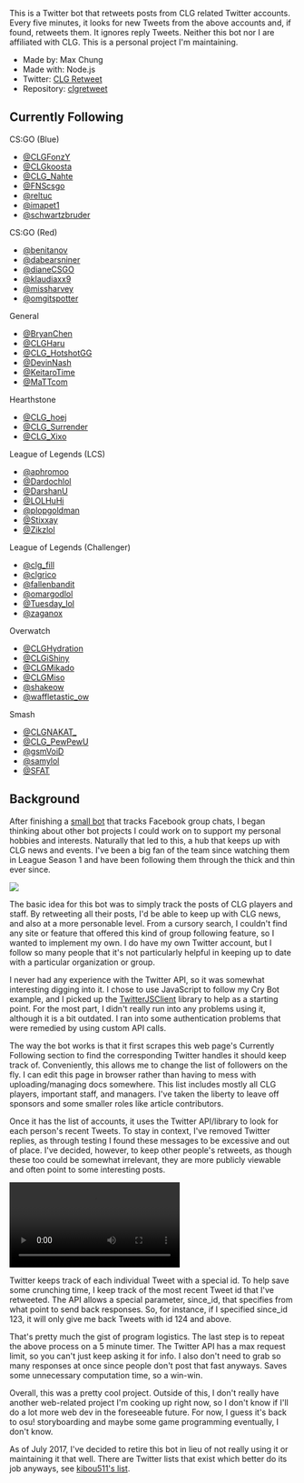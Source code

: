 This is a Twitter bot that retweets posts from CLG related Twitter accounts. Every five minutes, it looks for new Tweets from the above accounts and, if found, retweets them. It ignores reply Tweets. Neither this bot nor I are affiliated with CLG. This is a personal project I'm maintaining.

- Made by: Max Chung
- Made with: Node.js
- Twitter: [CLG Retweet](https://twitter.com/clgretweet)
- Repository: [clgretweet](https://github.com/maxrchung/clgretweet)

## Currently Following

<p>CS:GO (Blue)</p>
<ul>
  <li>
    <a href="https://twitter.com/CLGFonzY">@CLGFonzY</a>
  </li>
  <li>
    <a href="https://twitter.com/clgkoosta">@CLGkoosta</a>
  </li>
  <li>
    <a href="https://twitter.com/CLG_Nahte">@CLG_Nahte</a>
  </li>
  <li>
    <a href="https://twitter.com/FNScsgo">@FNScsgo</a>
  </li>
  <li>
    <a href="https://twitter.com/reltuC">@reltuc</a>
  </li>
  <li>
    <a href="https://twitter.com/imapet1">@imapet1</a>
  </li>
  <li>
    <a href="https://twitter.com/schwartzbruder">@schwartzbruder</a>
  </li>
</ul>
<p>CS:GO (Red)</p>
<ul>
  <li>
    <a href="https://twitter.com/benitanov">@benitanov</a>
  </li>
  <li>
    <a href="https://twitter.com/dabearsniner">@dabearsniner</a>
  </li>
  <li>
    <a href="https://twitter.com/dianecsgo">@dianeCSGO</a>
  </li>
  <li>
    <a href="https://twitter.com/klaudiaxx9">@klaudiaxx9</a>
  </li>
  <li>
    <a href="https://twitter.com/missharvey">@missharvey</a>
  </li>
  <li>
    <a href="https://twitter.com/omgitspotter">@omgitspotter</a>
  </li>
</ul>
<p>General</p>
<ul>
  <li>
    <a href="https://twitter.com/bryanchen">@BryanChen</a>
  </li>
  <li>
    <a href="https://twitter.com/CLGHaru">@CLGHaru</a>
  </li>
  <li>
    <a href="https://twitter.com/CLG_HotshotGG">@CLG_HotshotGG</a>
  </li>
  <li>
    <a href="https://twitter.com/DevinNash">@DevinNash</a>
  </li>
  <li>
    <a href="https://twitter.com/KeitaroTime">@KeitaroTime</a>
  </li>
  <li>
    <a href="https://twitter.com/MaTTcom">@MaTTcom</a>
  </li>
</ul>
<p>Hearthstone</p>
<ul>
  <li>
    <a href="https://twitter.com/CLG_hoej">@CLG_hoej</a>
  </li>
  <li>
    <a href="https://twitter.com/CLG_Surrender">@CLG_Surrender</a>
  </li>
  <li>
    <a href="https://twitter.com/CLG_Xixo">@CLG_Xixo</a>
  </li>
</ul>
<p>League of Legends (LCS)</p>
<ul>
  <li>
    <a href="https://twitter.com/aphromoo">@aphromoo</a>
  </li>
  <li>
    <a href="https://twitter.com/Dardochlol">@Dardochlol</a>
  </li>
  <li>
    <a href="https://twitter.com/darshanu">@DarshanU</a>
  </li>
  <li>
    <a href="https://twitter.com/LoLHuhi">@LOLHuHi</a>
  </li>
  <li>
    <a href="https://twitter.com/plopgoldman">@plopgoldman</a>
  </li>
  <li>
    <a href="https://twitter.com/Stixxay">@Stixxay</a>
  </li>
  <li>
    <a href="https://twitter.com/zikzlol">@Zikzlol</a>
  </li>
</ul>
<p>League of Legends (Challenger)</p>
<ul>
  <li>
    <a href="https://twitter.com/clg_fill">@clg_fill</a>
  </li>
  <li>
    <a href="https://twitter.com/clgrico">@clgrico</a>
  </li>
  <li>
    <a href="https://twitter.com/fallenbandit">@fallenbandit</a>
  </li>
  <li>
    <a href="https://twitter.com/omargodlol">@omargodlol</a>
  </li>
  <li>
    <a href="https://twitter.com/Tuesday_lol">@Tuesday_lol</a>
  </li>
  <li>
    <a href="https://twitter.com/zaganox">@zaganox</a>
  </li>
</ul>
<p>Overwatch</p>
<ul>
  <li>
    <a href="https://twitter.com/CLGHydration">@CLGHydration</a>
  </li>
  <li>
    <a href="https://twitter.com/CLGiShiny">@CLGiShiny</a>
  </li>
  <li>
    <a href="https://twitter.com/CLGMikado">@CLGMikado</a>
  </li>
  <li>
    <a href="https://twitter.com/CLGMiso">@CLGMiso</a>
  </li>
  <li>
    <a href="https://twitter.com/shakeow">@shakeow</a>
  </li>
  <li>
    <a href="https://twitter.com/waffletastic_ow">@waffletastic_ow</a>
  </li>
</ul>
<p>Smash</p>
<ul>
  <li>
    <a href="https://twitter.com/CLGNAKAT_">@CLGNAKAT_</a>
  </li>
  <li>
    <a href="https://twitter.com/CLG_PewPewU">@CLG_PewPewU</a>
  </li>
  <li>
    <a href="https://twitter.com/gsmvoid">@gsmVoiD</a>
  </li>
  <li>
    <a href="https://twitter.com/samylol">@samylol</a>
  </li>
  <li>
    <a href="https://twitter.com/SFAT">@SFAT</a>
  </li>
</ul>

## Background

After finishing a [small bot](http://maxrchung.com/projects/crybot) that tracks Facebook group chats, I began thinking about other bot projects I could work on to support my personal hobbies and interests. Naturally that led to this, a hub that keeps up with CLG news and events. I've been a big fan of the team since watching them in League Season 1 and have been following them through the thick and thin ever since.

<img src="https://maxrchung-rails.s3.amazonaws.com/uploads/everyone_else_is_trash.png" />

The basic idea for this bot was to simply track the posts of CLG players and staff. By retweeting all their posts, I'd be able to keep up with CLG news, and also at a more personable level. From a cursory search, I couldn't find any site or feature that offered this kind of group following feature, so I wanted to implement my own. I do have my own Twitter account, but I follow so many people that it's not particularly helpful in keeping up to date with a particular organization or group.

I never had any experience with the Twitter API, so it was somewhat interesting digging into it. I chose to use JavaScript to follow my Cry Bot example, and I picked up the [TwitterJSClient](https://github.com/BoyCook/TwitterJSClient) library to help as a starting point. For the most part, I didn't really run into any problems using it, although it is a bit outdated. I ran into some authentication problems that were remedied by using custom API calls.

The way the bot works is that it first scrapes this web page's Currently Following section to find the corresponding Twitter handles it should keep track of. Conveniently, this allows me to change the list of followers on the fly. I can edit this page in browser rather than having to mess with uploading/managing docs somewhere. This list includes mostly all CLG players, important staff, and managers. I've taken the liberty to leave off sponsors and some smaller roles like article contributors.

Once it has the list of accounts, it uses the Twitter API/library to look for each person's recent Tweets. To stay in context, I've removed Twitter replies, as through testing I found these messages to be excessive and out of place. I've decided, however, to keep other people's retweets, as though these too could be somewhat irrelevant, they are more publicly viewable and often point to some interesting posts.

<video autoPlay loop controls>
  <source src="https://maxrchung-rails.s3.amazonaws.com/uploads/im_back_elevator.webm" />
</video>

Twitter keeps track of each individual Tweet with a special id. To help save some crunching time, I keep track of the most recent Tweet id that I've retweeted. The API allows a special parameter, since_id, that specifies from what point to send back responses. So, for instance, if I specified since_id 123, it will only give me back Tweets with id 124 and above.

That's pretty much the gist of program logistics. The last step is to repeat the above process on a 5 minute timer. The Twitter API has a max request limit, so you can't just keep asking it for info. I also don't need to grab so many responses at once since people don't post that fast anyways. Saves some unnecessary computation time, so a win-win.

Overall, this was a pretty cool project. Outside of this, I don't really have another web-related project I'm cooking up right now, so I don't know if I'll do a lot more web dev in the foreseeable future. For now, I guess it's back to osu! storyboarding and maybe some game programming eventually, I don't know.

As of July 2017, I've decided to retire this bot in lieu of not really using it or maintaining it that well. There are Twitter lists that exist which better do its job anyways, see [kibou511's list](https://twitter.com/kibou511/lists/clg).
